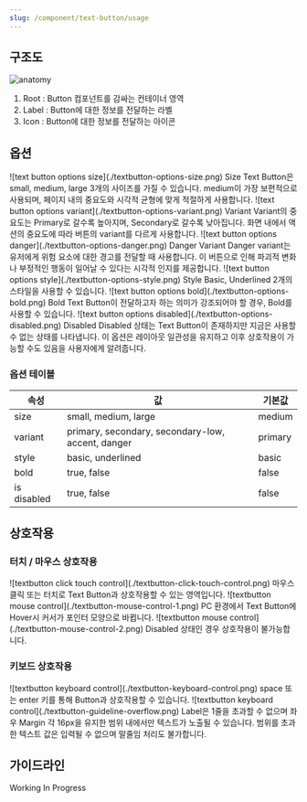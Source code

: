 ```yaml
---
slug: /component/text-button/usage
---
```


## 구조도

![anatomy](./anatomy.png)

1. Root : Button 컴포넌트를 감싸는 컨테이너 영역
2. Label : Button에 대한 정보를 전달하는 라벨
3. Icon : Button에 대한 정보를 전달하는 아이콘

## 옵션

<HalfCard>
  <HalfCardImageCell>
    ![text button options size](./textbutton-options-size.png)
  </HalfCardImageCell>
  <HalfCardDescriptionCell>
    <HalfCardDescriptionTitle>Size</HalfCardDescriptionTitle>
    <HalfCardDescription>
      Text Button은 small, medium, large 3개의 사이즈를 가질 수 있습니다.
      medium이 가장 보편적으로 사용되며, 페이지 내의 중요도와 시각적 균형에 맞게
      적절하게 사용합니다.
    </HalfCardDescription>
  </HalfCardDescriptionCell>
</HalfCard>

<HalfCard>
  <HalfCardImageCell>
    ![text button options variant](./textbutton-options-variant.png)
  </HalfCardImageCell>
  <HalfCardDescriptionCell>
    <HalfCardDescriptionTitle>Variant</HalfCardDescriptionTitle>
    <HalfCardDescription>
      Variant의 중요도는 Primary로 갈수록 높아지며, Secondary로 갈수록
      낮아집니다. 화면 내에서 액션의 중요도에 따라 버튼의 variant를 다르게
      사용합니다.
    </HalfCardDescription>
  </HalfCardDescriptionCell>
</HalfCard>

<HalfCard>
  <HalfCardImageCell>
    ![text button options danger](./textbutton-options-danger.png)
  </HalfCardImageCell>
  <HalfCardDescriptionCell>
    <HalfCardDescriptionTitle>Danger Variant</HalfCardDescriptionTitle>
    <HalfCardDescription>
      Danger variant는 유저에게 위험 요소에 대한 경고를 전달할 때 사용합니다. 이
      버튼으로 인해 파괴적 변화나 부정적인 행동이 일어날 수 있다는 시각적 인지를
      제공합니다.
    </HalfCardDescription>
  </HalfCardDescriptionCell>
</HalfCard>

<HalfCard>
  <HalfCardImageCell>
    ![text button options style](./textbutton-options-style.png)
  </HalfCardImageCell>
  <HalfCardDescriptionCell>
    <HalfCardDescriptionTitle>Style</HalfCardDescriptionTitle>
    <HalfCardDescription>
      Basic, Underlined 2개의 스타일을 사용할 수 있습니다.
    </HalfCardDescription>
  </HalfCardDescriptionCell>
</HalfCard>

<HalfCard>
  <HalfCardImageCell>
    ![text button options bold](./textbutton-options-bold.png)
  </HalfCardImageCell>
  <HalfCardDescriptionCell>
    <HalfCardDescriptionTitle>Bold</HalfCardDescriptionTitle>
    <HalfCardDescription>
      Text Button이 전달하고자 하는 의미가 강조되어야 할 경우, Bold를 사용할 수
      있습니다.
    </HalfCardDescription>
  </HalfCardDescriptionCell>
</HalfCard>

<HalfCard>
  <HalfCardImageCell>
    ![text button options disabled](./textbutton-options-disabled.png)
  </HalfCardImageCell>
  <HalfCardDescriptionCell>
    <HalfCardDescriptionTitle>Disabled</HalfCardDescriptionTitle>
    <HalfCardDescription>
      Disabled 상태는 Text Button이 존재하지만 지금은 사용할 수 없는 상태를
      나타냅니다. 이 옵션은 레이아웃 일관성을 유지하고 이후 상호작용이 가능할
      수도 있음을 사용자에게 알려줍니다.
    </HalfCardDescription>
  </HalfCardDescriptionCell>
</HalfCard>

### 옵션 테이블

| 속성        | 값                                                | 기본값  |
| ----------- | ------------------------------------------------- | ------- |
| size        | small, medium, large                              | medium  |
| variant     | primary, secondary, secondary-low, accent, danger | primary |
| style       | basic, underlined                                 | basic   |
| bold        | true, false                                       | false   |
| is disabled | true, false                                       | false   |

## 상호작용

### 터치 / 마우스 상호작용

<FullCard>
  <FullCardImageCell>
    ![textbutton click touch control](./textbutton-click-touch-control.png)
  </FullCardImageCell>
  <FullCardDescription>
    마우스 클릭 또는 터치로 Text Button과 상호작용할 수 있는 영역입니다.
  </FullCardDescription>
</FullCard>

<FullCard>
  <FullCardImageCell>
    ![textbutton mouse control](./textbutton-mouse-control-1.png)
  </FullCardImageCell>
  <FullCardDescription>
    PC 환경에서 Text Button에 Hover시 커서가 포인터 모양으로 바뀝니다.
  </FullCardDescription>
</FullCard>

<FullCard>
  <FullCardImageCell>
    ![textbutton mouse control](./textbutton-mouse-control-2.png)
  </FullCardImageCell>
  <FullCardDescription>
    Disabled 상태인 경우 상호작용이 불가능합니다.
  </FullCardDescription>
</FullCard>

### 키보드 상호작용

<FullCard>
  <FullCardImageCell>
    ![textbutton keyboard control](./textbutton-keyboard-control.png)
  </FullCardImageCell>
  <FullCardDescription>
    <Keyboard>space</Keyboard> 또는 <Keyboard>enter</Keyboard> 키를 통해
    Button과 상호작용할 수 있습니다.
  </FullCardDescription>
</FullCard>

<FullCard>
  <FullCardImageCell>
    ![textbutton keyboard control](./textbutton-guideline-overflow.png)
  </FullCardImageCell>
  <FullCardDescription>
    Label은 1줄을 초과할 수 없으며 좌우 Margin 각 16px을 유지한 범위 내에서만
    텍스트가 노출될 수 있습니다. 범위를 초과한 텍스트 값은 입력될 수 없으며
    말줄임 처리도 불가합니다.
  </FullCardDescription>
</FullCard>

## 가이드라인

Working In Progress
